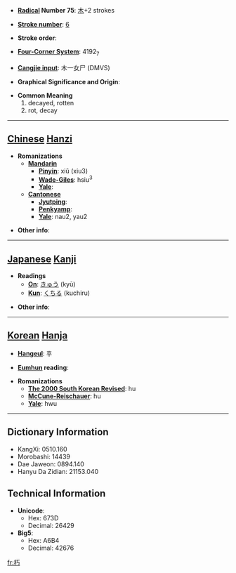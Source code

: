 * '''[[Wiktionary:Chinese radical index| Radical]] Number 75''': [[Wiktionary:Chinese radical index 木|木]]+2 strokes

* '''[[Wiktionary:Chinese total strokes index|Stroke number]]''': [[Wiktionary:Chinese total strokes index 6|6]]

* '''Stroke order''': 

* '''[[Wiktionary:Chinese four corner index|Four-Corner System]]''': 4192<sub>7</sub>

* '''[[Wiktionary:Chinese Cangjie index|Cangjie input]]''': 木一女尸 (DMVS)

* '''Graphical Significance and Origin''': 

* '''Common Meaning'''
*#decayed, rotten
*# rot, decay


----

== [[Chinese]] [[Hanzi]] ==

* '''Romanizations'''
** '''[[Mandarin]]'''
*** '''[[Pinyin]]''': xiǔ (xiu3)
*** '''[[Wade-Giles]]''': hsiu<sup>3</sup>
*** '''[[Yale]]''': 
** '''[[Cantonese]]'''
*** '''[[Jyutping]]''':
*** '''[[Penkyamp]]''': 
*** '''[[Yale]]''': nau2, yau2

* '''Other info''': 

----

== [[Japanese]] [[Kanji]] ==

* '''Readings'''
** '''[[On]]''': [[きゅう]] (kyū)
** '''[[Kun]]''': [[くちる]] (kuchiru)

* '''Other info''':  

----

== [[Korean]] [[Hanja]] ==

* '''[[Hangeul]]''': 후

* '''[[Eumhun]] reading''': 

* '''Romanizations'''
** '''[[The 2000 South Korean Revised Romanization|The 2000 South Korean Revised]]''': hu
** '''[[McCune-Reischauer]]''': hu
** '''[[Yale]]''': hwu

----

== Dictionary Information ==

* KangXi: 0510.160
* Morobashi: 14439
* Dae Jaweon: 0894.140
* Hanyu Da Zidian: 21153.040

== Technical Information ==

* '''Unicode''':
** Hex: 673D
** Decimal: 26429
* '''Big5''':
** Hex: A6B4
** Decimal: 42676

[[fr:朽]]